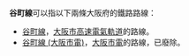 '''谷町線'''可以指以下兩條大阪府的鐵路路線：
* [[谷町線|谷町線]]，[[大阪市高速電氣軌道|大阪市高速電氣軌道]]的路線。
* [[谷町線_(大阪市電)|谷町線 (大阪市電)]]，[[大阪市電|大阪市電]]的路線，已廢除。

{{Disambiguation|cat=三字路線名消歧義}}